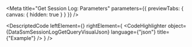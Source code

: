 
<Meta title="Get Session Log: Parameters" parameters={{ previewTabs: { canvas: { hidden: true } } }} />

<DescriptedCode
  leftElement={<DataSsmSessionLogGetQueryDesc />}
  rightElement={
    <CodeHighlighter
      object={DataSsmSessionLogGetQueryVisualJson}
      language={"json"}
      title={"Example"}
    />
  }
/>
